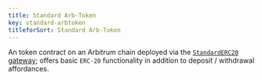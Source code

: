 ```yaml
---
title: Standard Arb-Token
key: standard-arbtoken
titleforSort: Standard Arb-Token
---
```


An token contract on an Arbitrum chain deployed via the [`StandardERC20` gateway](/intro/glossary#standarderc20-gateway); offers basic `ERC-20` functionality in addition to deposit / withdrawal affordances.
